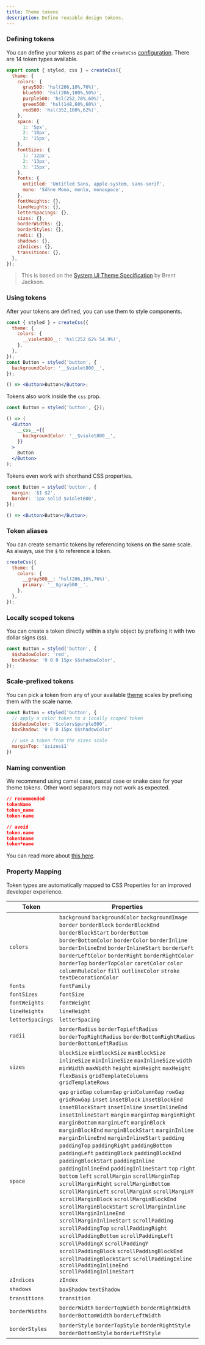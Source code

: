 ```yaml
---
title: Theme tokens
description: Define reusable design tokens.
---
```


### Defining tokens

You can define your tokens as part of the `createCss` [configuration](/docs/installation#create-your-config-file). There are 14 token types available.

```jsx
export const { styled, css } = createCss({
  theme: {
    colors: {
      gray500: 'hsl(206,10%,76%)',
      blue500: 'hsl(206,100%,50%)',
      purple500: 'hsl(252,78%,60%)',
      green500: 'hsl(148,60%,60%)',
      red500: 'hsl(352,100%,62%)',
    },
    space: {
      1: '5px',
      2: '10px',
      3: '15px',
    },
    fontSizes: {
      1: '12px',
      2: '13px',
      3: '15px',
    },
    fonts: {
      untitled: 'Untitled Sans, apple-system, sans-serif',
      mono: 'Söhne Mono, menlo, monospace',
    },
    fontWeights: {},
    lineHeights: {},
    letterSpacings: {},
    sizes: {},
    borderWidths: {},
    borderStyles: {},
    radii: {},
    shadows: {},
    zIndices: {},
    transitions: {},
  },
});
```

> This is based on the [System UI Theme Specification](https://system-ui.com/theme) by Brent Jackson.

### Using tokens

After your tokens are defined, you can use them to style components.

<Preview>
  <DemoButton color="violet" />
</Preview>

```jsx
const { styled } = createCss({
  theme: {
    colors: {
      __violet800__: 'hsl(252 62% 54.9%)',
    },
  },
});
const Button = styled('button', {
  backgroundColor: '__$violet800__',
});

() => <Button>Button</Button>;
```

Tokens also work inside the `css` prop.

```jsx
const Button = styled('button', {});

() => (
  <Button
    __css__={{
      backgroundColor: '__$violet800__',
    }}
  >
    Button
  </Button>
);
```

Tokens even work with shorthand CSS properties.

```jsx
const Button = styled('button', {
  margin: '$1 $2',
  border: '1px solid $violet800',
});

() => <Button>Button</Button>;
```

### Token aliases

You can create semantic tokens by referencing tokens on the same scale.
As always, use the `$` to reference a token.

```jsx
createCss({
  theme: {
    colors: {
      __gray500__: 'hsl(206,10%,76%)',
      primary: '__$gray500__',
    },
  },
});
```

### Locally scoped tokens

You can create a token directly within a style object by prefixing it with two dollar signs (`$$`).

```jsx
const Button = styled('button', {
  $$shadowColor: 'red',
  boxShadow: '0 0 0 15px $$shadowColor',
});
```

### Scale-prefixed tokens

You can pick a token from any of your available [theme](./tokens) scales by prefixing them with the scale name.

```jsx
const Button = styled('button', {
  // apply a color token to a locally scoped token
  $$shadowColor: '$colors$purple500',
  boxShadow: '0 0 0 15px $$shadowColor'

  // use a token from the sizes scale
  marginTop: '$sizes$1'
})
```

### Naming convention

We recommend using camel case, pascal case or snake case for your theme tokens. Other word separators may not work as expected.

```json
// recommended
tokenName
token_name
token-name

// avoid
token.name
token$name
token*name
```

You can read more about [this here](https://github.com/modulz/stitches/issues/493#issuecomment-801241038).

### Property Mapping

Token types are automatically mapped to CSS Properties for an improved developer experience.

<table style={{ width: '100%', borderSpacing: 0 }}>
  <thead>
    <tr>
      <th style={{ padding: '15px 0 10px 0', textAlign: 'left' }}>
        <Text size="3" css={{ fontWeight: 500 }}>
          Token
        </Text>
      </th>
      <th style={{ textAlign: 'left' }}>
        <Text size="3" css={{ fontWeight: 500 }}>
          Properties
        </Text>
      </th>
    </tr>
  </thead>
  <tbody>
    <tr>
      <td style={{ padding: '5px 0', borderTop: '1px solid hsl(206,11%,92%)' }}>
        <Code>colors</Code>
      </td>
      <td style={{ padding: '5px 0', borderTop: '1px solid hsl(206,11%,92%)' }}>
        <Box css={{ my: '$2' }}>
          <Code>background</Code>
        </Box>
        <Box css={{ my: '$2' }}>
          <Code>backgroundColor</Code>
        </Box>
        <Box css={{ my: '$2' }}>
          <Code>backgroundImage</Code>
        </Box>
        <Box css={{ my: '$2' }}>
          <Code>border</Code>
        </Box>
        <Box css={{ my: '$2' }}>
          <Code>borderBlock</Code>
        </Box>
        <Box css={{ my: '$2' }}>
          <Code>borderBlockEnd</Code>
        </Box>
        <Box css={{ my: '$2' }}>
          <Code>borderBlockStart</Code>
        </Box>
        <Box css={{ my: '$2' }}>
          <Code>borderBottom</Code>
        </Box>
        <Box css={{ my: '$2' }}>
          <Code>borderBottomColor</Code>
        </Box>
        <Box css={{ my: '$2' }}>
          <Code>borderColor</Code>
        </Box>
        <Box css={{ my: '$2' }}>
          <Code>borderInline</Code>
        </Box>
        <Box css={{ my: '$2' }}>
          <Code>borderInlineEnd</Code>
        </Box>
        <Box css={{ my: '$2' }}>
          <Code>borderInlineStart</Code>
        </Box>
        <Box css={{ my: '$2' }}>
          <Code>borderLeft</Code>
        </Box>
        <Box css={{ my: '$2' }}>
          <Code>borderLeftColor</Code>
        </Box>
        <Box css={{ my: '$2' }}>
          <Code>borderRight</Code>
        </Box>
        <Box css={{ my: '$2' }}>
          <Code>borderRightColor</Code>
        </Box>
        <Box css={{ my: '$2' }}>
          <Code>borderTop</Code>
        </Box>
        <Box css={{ my: '$2' }}>
          <Code>borderTopColor</Code>
        </Box>
        <Box css={{ my: '$2' }}>
          <Code>caretColor</Code>
        </Box>
        <Box css={{ my: '$2' }}>
          <Code>color</Code>
        </Box>
        <Box css={{ my: '$2' }}>
          <Code>columnRuleColor</Code>
        </Box>
        <Box css={{ my: '$2' }}>
          <Code>fill</Code>
        </Box>
        <Box css={{ my: '$2' }}>
          <Code>outlineColor</Code>
        </Box>
        <Box css={{ my: '$2' }}>
          <Code>stroke</Code>
        </Box>
        <Box css={{ my: '$2' }}>
          <Code>textDecorationColor</Code>
        </Box>
      </td>
    </tr>
    <tr>
      <td style={{ padding: '5px 0', borderTop: '1px solid hsl(206,11%,92%)' }}>
        <Code>fonts</Code>
      </td>
      <td style={{ padding: '5px 0', borderTop: '1px solid hsl(206,11%,92%)' }}>
        <Box css={{ my: '$2' }}>
          <Code>fontFamily</Code>
        </Box>
      </td>
    </tr>
    <tr>
      <td style={{ padding: '5px 0', borderTop: '1px solid hsl(206,11%,92%)' }}>
        <Code>fontSizes</Code>
      </td>
      <td style={{ padding: '5px 0', borderTop: '1px solid hsl(206,11%,92%)' }}>
        <Box css={{ my: '$2' }}>
          <Code>fontSize</Code>
        </Box>
      </td>
    </tr>
    <tr>
      <td style={{ padding: '5px 0', borderTop: '1px solid hsl(206,11%,92%)' }}>
        <Code>fontWeights</Code>
      </td>
      <td style={{ padding: '5px 0', borderTop: '1px solid hsl(206,11%,92%)' }}>
        <Box css={{ my: '$2' }}>
          <Code>fontWeight</Code>
        </Box>
      </td>
    </tr>
    <tr>
      <td style={{ padding: '5px 0', borderTop: '1px solid hsl(206,11%,92%)' }}>
        <Code>lineHeights</Code>
      </td>
      <td style={{ padding: '5px 0', borderTop: '1px solid hsl(206,11%,92%)' }}>
        <Box css={{ my: '$2' }}>
          <Code>lineHeight</Code>
        </Box>
      </td>
    </tr>
    <tr>
      <td style={{ padding: '5px 0', borderTop: '1px solid hsl(206,11%,92%)' }}>
        <Code>letterSpacings</Code>
      </td>
      <td style={{ padding: '5px 0', borderTop: '1px solid hsl(206,11%,92%)' }}>
        <Box css={{ my: '$2' }}>
          <Code>letterSpacing</Code>
        </Box>
      </td>
    </tr>
    <tr>
      <td style={{ padding: '5px 0', borderTop: '1px solid hsl(206,11%,92%)' }}>
        <Code>radii</Code>
      </td>
      <td style={{ padding: '5px 0', borderTop: '1px solid hsl(206,11%,92%)' }}>
        <Box css={{ my: '$2' }}>
          <Code>borderRadius</Code>
        </Box>
        <Box css={{ my: '$2' }}>
          <Code>borderTopLeftRadius</Code>
        </Box>
        <Box css={{ my: '$2' }}>
          <Code>borderTopRightRadius</Code>
        </Box>
        <Box css={{ my: '$2' }}>
          <Code>borderBottomRightRadius</Code>
        </Box>
        <Box css={{ my: '$2' }}>
          <Code>borderBottomLeftRadius</Code>
        </Box>
      </td>
    </tr>
    <tr>
      <td style={{ padding: '5px 0', borderTop: '1px solid hsl(206,11%,92%)' }}>
        <Code>sizes</Code>
      </td>
      <td style={{ padding: '5px 0', borderTop: '1px solid hsl(206,11%,92%)' }}>
        <Box css={{ my: '$2' }}>
          <Code>blockSize</Code>
        </Box>
        <Box css={{ my: '$2' }}>
          <Code>minBlockSize</Code>
        </Box>
        <Box css={{ my: '$2' }}>
          <Code>maxBlockSize</Code>
        </Box>
        <Box css={{ my: '$2' }}>
          <Code>inlineSize</Code>
        </Box>
        <Box css={{ my: '$2' }}>
          <Code>minInlineSize</Code>
        </Box>
        <Box css={{ my: '$2' }}>
          <Code>maxInlineSize</Code>
        </Box>
        <Box css={{ my: '$2' }}>
          <Code>width</Code>
        </Box>
        <Box css={{ my: '$2' }}>
          <Code>minWidth</Code>
        </Box>
        <Box css={{ my: '$2' }}>
          <Code>maxWidth</Code>
        </Box>
        <Box css={{ my: '$2' }}>
          <Code>height</Code>
        </Box>
        <Box css={{ my: '$2' }}>
          <Code>minHeight</Code>
        </Box>
        <Box css={{ my: '$2' }}>
          <Code>maxHeight</Code>
        </Box>
        <Box css={{ my: '$2' }}>
          <Code>flexBasis</Code>
        </Box>
        <Box css={{ my: '$2' }}>
          <Code>gridTemplateColumns</Code>
        </Box>
        <Box css={{ my: '$2' }}>
          <Code>gridTemplateRows</Code>
        </Box>
      </td>
    </tr>
    <tr>
      <td style={{ padding: '5px 0', borderTop: '1px solid hsl(206,11%,92%)' }}>
        <Code>space</Code>
      </td>
      <td style={{ padding: '5px 0', borderTop: '1px solid hsl(206,11%,92%)' }}>
        <Box css={{ my: '$2' }}>
          <Code>gap</Code>
        </Box>
        <Box css={{ my: '$2' }}>
          <Code>gridGap</Code>
        </Box>
        <Box css={{ my: '$2' }}>
          <Code>columnGap</Code>
        </Box>
        <Box css={{ my: '$2' }}>
          <Code>gridColumnGap</Code>
        </Box>
        <Box css={{ my: '$2' }}>
          <Code>rowGap</Code>
        </Box>
        <Box css={{ my: '$2' }}>
          <Code>gridRowGap</Code>
        </Box>
        <Box css={{ my: '$2' }}>
          <Code>inset</Code>
        </Box>
        <Box css={{ my: '$2' }}>
          <Code>insetBlock</Code>
        </Box>
        <Box css={{ my: '$2' }}>
          <Code>insetBlockEnd</Code>
        </Box>
        <Box css={{ my: '$2' }}>
          <Code>insetBlockStart</Code>
        </Box>
        <Box css={{ my: '$2' }}>
          <Code>insetInline</Code>
        </Box>
        <Box css={{ my: '$2' }}>
          <Code>insetInlineEnd</Code>
        </Box>
        <Box css={{ my: '$2' }}>
          <Code>insetInlineStart</Code>
        </Box>
        <Box css={{ my: '$2' }}>
          <Code>margin</Code>
        </Box>
        <Box css={{ my: '$2' }}>
          <Code>marginTop</Code>
        </Box>
        <Box css={{ my: '$2' }}>
          <Code>marginRight</Code>
        </Box>
        <Box css={{ my: '$2' }}>
          <Code>marginBottom</Code>
        </Box>
        <Box css={{ my: '$2' }}>
          <Code>marginLeft</Code>
        </Box>
        <Box css={{ my: '$2' }}>
          <Code>marginBlock</Code>
        </Box>
        <Box css={{ my: '$2' }}>
          <Code>marginBlockEnd</Code>
        </Box>
        <Box css={{ my: '$2' }}>
          <Code>marginBlockStart</Code>
        </Box>
        <Box css={{ my: '$2' }}>
          <Code>marginInline</Code>
        </Box>
        <Box css={{ my: '$2' }}>
          <Code>marginInlineEnd</Code>
        </Box>
        <Box css={{ my: '$2' }}>
          <Code>marginInlineStart</Code>
        </Box>
        <Box css={{ my: '$2' }}>
          <Code>padding</Code>
        </Box>
        <Box css={{ my: '$2' }}>
          <Code>paddingTop</Code>
        </Box>
        <Box css={{ my: '$2' }}>
          <Code>paddingRight</Code>
        </Box>
        <Box css={{ my: '$2' }}>
          <Code>paddingBottom</Code>
        </Box>
        <Box css={{ my: '$2' }}>
          <Code>paddingLeft</Code>
        </Box>
        <Box css={{ my: '$2' }}>
          <Code>paddingBlock</Code>
        </Box>
        <Box css={{ my: '$2' }}>
          <Code>paddingBlockEnd</Code>
        </Box>
        <Box css={{ my: '$2' }}>
          <Code>paddingBlockStart</Code>
        </Box>
        <Box css={{ my: '$2' }}>
          <Code>paddingInline</Code>
        </Box>
        <Box css={{ my: '$2' }}>
          <Code>paddingInlineEnd</Code>
        </Box>
        <Box css={{ my: '$2' }}>
          <Code>paddingInlineStart</Code>
        </Box>
        <Box css={{ my: '$2' }}>
          <Code>top</Code>
        </Box>
        <Box css={{ my: '$2' }}>
          <Code>right</Code>
        </Box>
        <Box css={{ my: '$2' }}>
          <Code>bottom</Code>
        </Box>
        <Box css={{ my: '$2' }}>
          <Code>left</Code>
        </Box>
        <Box css={{ my: '$2' }}>
          <Code>scrollMargin</Code>
        </Box>
        <Box css={{ my: '$2' }}>
          <Code>scrollMarginTop</Code>
        </Box>
        <Box css={{ my: '$2' }}>
          <Code>scrollMarginRight</Code>
        </Box>
        <Box css={{ my: '$2' }}>
          <Code>scrollMarginBottom</Code>
        </Box>
        <Box css={{ my: '$2' }}>
          <Code>scrollMarginLeft</Code>
        </Box>
        <Box css={{ my: '$2' }}>
          <Code>scrollMarginX</Code>
        </Box>
        <Box css={{ my: '$2' }}>
          <Code>scrollMarginY</Code>
        </Box>
        <Box css={{ my: '$2' }}>
          <Code>scrollMarginBlock</Code>
        </Box>
        <Box css={{ my: '$2' }}>
          <Code>scrollMarginBlockEnd</Code>
        </Box>
        <Box css={{ my: '$2' }}>
          <Code>scrollMarginBlockStart</Code>
        </Box>
        <Box css={{ my: '$2' }}>
          <Code>scrollMarginInline</Code>
        </Box>
        <Box css={{ my: '$2' }}>
          <Code>scrollMarginInlineEnd</Code>
        </Box>
        <Box css={{ my: '$2' }}>
          <Code>scrollMarginInlineStart</Code>
        </Box>
        <Box css={{ my: '$2' }}>
          <Code>scrollPadding</Code>
        </Box>
        <Box css={{ my: '$2' }}>
          <Code>scrollPaddingTop</Code>
        </Box>
        <Box css={{ my: '$2' }}>
          <Code>scrollPaddingRight</Code>
        </Box>
        <Box css={{ my: '$2' }}>
          <Code>scrollPaddingBottom</Code>
        </Box>
        <Box css={{ my: '$2' }}>
          <Code>scrollPaddingLeft</Code>
        </Box>
        <Box css={{ my: '$2' }}>
          <Code>scrollPaddingX</Code>
        </Box>
        <Box css={{ my: '$2' }}>
          <Code>scrollPaddingY</Code>
        </Box>
        <Box css={{ my: '$2' }}>
          <Code>scrollPaddingBlock</Code>
        </Box>
        <Box css={{ my: '$2' }}>
          <Code>scrollPaddingBlockEnd</Code>
        </Box>
        <Box css={{ my: '$2' }}>
          <Code>scrollPaddingBlockStart</Code>
        </Box>
        <Box css={{ my: '$2' }}>
          <Code>scrollPaddingInline</Code>
        </Box>
        <Box css={{ my: '$2' }}>
          <Code>scrollPaddingInlineEnd</Code>
        </Box>
        <Box css={{ my: '$2' }}>
          <Code>scrollPaddingInlineStart</Code>
        </Box>
      </td>
    </tr>
    <tr>
      <td style={{ padding: '5px 0', borderTop: '1px solid hsl(206,11%,92%)' }}>
        <Code>zIndices</Code>
      </td>
      <td style={{ padding: '5px 0', borderTop: '1px solid hsl(206,11%,92%)' }}>
        <Box css={{ my: '$2' }}>
          <Code>zIndex</Code>
        </Box>
      </td>
    </tr>
    <tr>
      <td style={{ padding: '5px 0', borderTop: '1px solid hsl(206,11%,92%)' }}>
        <Code>shadows</Code>
      </td>
      <td style={{ padding: '5px 0', borderTop: '1px solid hsl(206,11%,92%)' }}>
        <Box css={{ my: '$2' }}>
          <Code>boxShadow</Code>
        </Box>
        <Box css={{ my: '$2' }}>
          <Code>textShadow</Code>
        </Box>
      </td>
    </tr>
    <tr>
      <td style={{ padding: '5px 0', borderTop: '1px solid hsl(206,11%,92%)' }}>
        <Code>transitions</Code>
      </td>
      <td style={{ padding: '5px 0', borderTop: '1px solid hsl(206,11%,92%)' }}>
        <Box css={{ my: '$2' }}>
          <Code>transition</Code>
        </Box>
      </td>
    </tr>
    <tr>
      <td style={{ padding: '5px 0', borderTop: '1px solid hsl(206,11%,92%)' }}>
        <Code>borderWidths</Code>
      </td>
      <td style={{ padding: '5px 0', borderTop: '1px solid hsl(206,11%,92%)' }}>
        <Box css={{ my: '$2' }}>
          <Code>borderWidth</Code>
        </Box>
        <Box css={{ my: '$2' }}>
          <Code>borderTopWidth</Code>
        </Box>
        <Box css={{ my: '$2' }}>
          <Code>borderRightWidth</Code>
        </Box>
        <Box css={{ my: '$2' }}>
          <Code>borderBottomWidth</Code>
        </Box>
        <Box css={{ my: '$2' }}>
          <Code>borderLeftWidth</Code>
        </Box>
      </td>
    </tr>
    <tr>
      <td style={{ padding: '5px 0', borderTop: '1px solid hsl(206,11%,92%)' }}>
        <Code>borderStyles</Code>
      </td>
      <td style={{ padding: '5px 0', borderTop: '1px solid hsl(206,11%,92%)' }}>
        <Box css={{ my: '$2' }}>
          <Code>borderStyle</Code>
        </Box>
        <Box css={{ my: '$2' }}>
          <Code>borderTopStyle</Code>
        </Box>
        <Box css={{ my: '$2' }}>
          <Code>borderRightStyle</Code>
        </Box>
        <Box css={{ my: '$2' }}>
          <Code>borderBottomStyle</Code>
        </Box>
        <Box css={{ my: '$2' }}>
          <Code>borderLeftStyle</Code>
        </Box>
      </td>
    </tr>
  </tbody>
</table>

